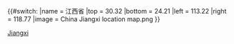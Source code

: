 {{#switch:{{{1}}}
|name = 江西省
|top = 30.32
|bottom = 24.21
|left = 113.22
|right = 118.77
|image  = China Jiangxi location map.png
}}<noinclude>{{Location map/Info}}
[[Category:中國地理位置圖模板|Jiangxi]]
</noinclude>